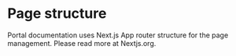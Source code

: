 
# Page structure

Portal documentation uses Next.js App router structure for the page management.
Please read more at <Link href="https://nextjs.org/docs/app/building-your-application/routing" target="blank">Nextjs.org</Link>. 